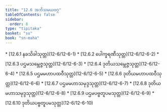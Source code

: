 ```yaml
---
title: "12.6 အဘိသမယဝဂ္ဂ"
tableOfContents: false
sidebar:
  order: 8
type: "tipitaka"
basket: "su"
book: "sn-maha"
---
```



<DynamicBreadcrumb />



<TableOfContents book="sn-maha" section="12.6">
* [12.6.1 နခသိခါသုတ္တ](12-6/12-6-1)
* [12.6.2 ပေါက္ခရဏီသုတ္တ](12-6/12-6-2)
* [12.6.3 ပဌမသမ္ဘေဇ္ဇသုတ္တ](12-6/12-6-3)
* [12.6.4 ဒုတိယသမ္ဘေဇ္ဇသုတ္တ](12-6/12-6-4)
* [12.6.5 ပဌမမဟာပထဝီသုတ္တ](12-6/12-6-5)
* [12.6.6 ဒုတိယမဟာပထဝီသုတ္တ](12-6/12-6-6)
* [12.6.7 ပဌမမဟာသမုဒ္ဒသုတ္တ](12-6/12-6-7)
* [12.6.8 ဒုတိယမဟာသမုဒ္ဒသုတ္တ](12-6/12-6-8)
* [12.6.9 ပဌမပဗ္ဗတူပမသုတ္တ](12-6/12-6-9)
* [12.6.10 ဒုတိယပဗ္ဗတူပမသုတ္တ](12-6/12-6-10)
</TableOfContents>